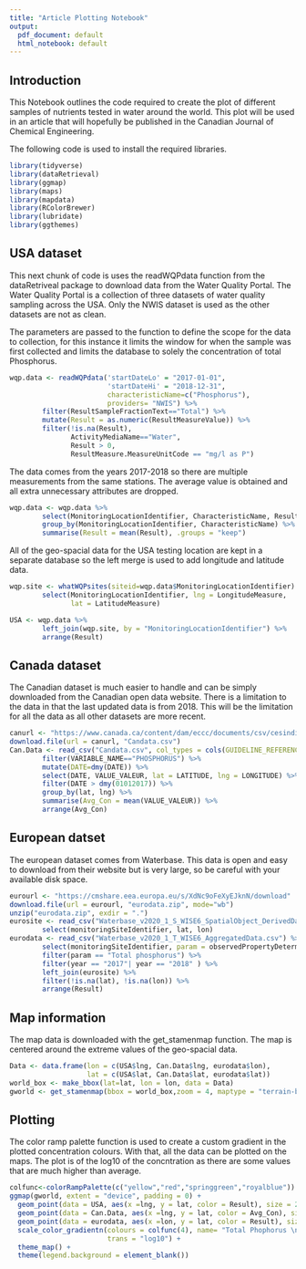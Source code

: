 ```yaml
---
title: "Article Plotting Notebook"
output:
  pdf_document: default
  html_notebook: default
---
```

## Introduction

This Notebook outlines the code required to create the plot of different samples
of nutrients tested in water around the world. This plot will be used in an article
that will hopefully be published in the Canadian Journal of Chemical Engineering. 

The following code is used to install the required libraries. 
```r
library(tidyverse)
library(dataRetrieval)
library(ggmap)
library(maps)
library(mapdata)
library(RColorBrewer)
library(lubridate)
library(ggthemes)
```

## USA dataset

This next chunk of code is uses the readWQPdata function from the dataRetriveal package
to download data from the Water Quality Portal. The Water Quality Portal is a collection
of three datasets of water quality sampling across the USA. Only the NWIS dataset is used 
as the other datasets are not as clean. 

The parameters are passed to the function to define the scope for the data to collection,
for this instance it limits the window for when the sample was first collected and
limits the database to solely the concentration of total Phosphorus.

```r
wqp.data <- readWQPdata('startDateLo' = "2017-01-01", 
                        'startDateHi' = "2018-12-31", 
                        characteristicName=c("Phosphorus"),
                        providers= "NWIS") %>%
        filter(ResultSampleFractionText=="Total") %>%
        mutate(Result = as.numeric(ResultMeasureValue)) %>%
        filter(!is.na(Result),
               ActivityMediaName=="Water",
               Result > 0,
               ResultMeasure.MeasureUnitCode == "mg/l as P")
```

The data comes from the years 2017-2018 so there are multiple measurements from the 
same stations. The average value is obtained and all extra unnecessary attributes 
are dropped. 

```r
wqp.data <- wqp.data %>%
        select(MonitoringLocationIdentifier, CharacteristicName, Result) %>%
        group_by(MonitoringLocationIdentifier, CharacteristicName) %>%
        summarise(Result = mean(Result), .groups = "keep")
```

All of the geo-spacial data for the USA testing location are kept in a separate 
database so the left merge is used to add longitude and latitude data. 

```r
wqp.site <- whatWQPsites(siteid=wqp.data$MonitoringLocationIdentifier) %>%
        select(MonitoringLocationIdentifier, lng = LongitudeMeasure,
               lat = LatitudeMeasure)

USA <- wqp.data %>% 
        left_join(wqp.site, by = "MonitoringLocationIdentifier") %>%
        arrange(Result)
```

## Canada dataset

The Canadian dataset is much easier to handle and can be simply downloaded from the
Canadian open data website. There is a limitation to the data in that the last updated 
data is from 2018. This will be the limitation for all the data as all other datasets 
are more recent. 

```r
canurl <- "https://www.canada.ca/content/dam/eccc/documents/csv/cesindicators/water-quality-canadian-rivers/2020/wqi-federal-raw-data-2020-iqe-donnees-brutes-fed.csv"
download.file(url = canurl, "Candata.csv")
Can.Data <- read_csv("Candata.csv", col_types = cols(GUIDELINE_REFERENCE_RECOMMANDATION = col_character())) %>%
        filter(VARIABLE_NAME=="PHOSPHORUS") %>%
        mutate(DATE=dmy(DATE)) %>%
        select(DATE, VALUE_VALEUR, lat = LATITUDE, lng = LONGITUDE) %>%
        filter(DATE > dmy(01012017)) %>%
        group_by(lat, lng) %>%
        summarise(Avg_Con = mean(VALUE_VALEUR)) %>%
        arrange(Avg_Con)
```

## European datset

The european dataset comes from Waterbase. This data is open and easy to download
from their website but is very large, so be careful with your available disk space. 

```r
eurourl <- "https://cmshare.eea.europa.eu/s/XdNc9oFeXyEJknN/download"
download.file(url = eurourl, "eurodata.zip", mode="wb")
unzip("eurodata.zip", exdir = ".")
eurosite <- read_csv("Waterbase_v2020_1_S_WISE6_SpatialObject_DerivedData.csv") %>%
        select(monitoringSiteIdentifier, lat, lon)
eurodata <- read_csv("Waterbase_v2020_1_T_WISE6_AggregatedData.csv") %>%
        select(monitoringSiteIdentifier, param = observedPropertyDeterminandLabel, year = phenomenonTimeReferenceYear,Result = resultMeanValue ) %>%
        filter(param == "Total phosphorus") %>%
        filter(year == "2017"| year == "2018" ) %>%
        left_join(eurosite) %>%
        filter(!is.na(lat), !is.na(lon)) %>%
        arrange(Result)
```

## Map information

The map data is downloaded with the get_stamenmap function. The map is centered 
around the extreme values of the geo-spacial data. 

```r
Data <- data.frame(lon = c(USA$lng, Can.Data$lng, eurodata$lon),
                   lat = c(USA$lat, Can.Data$lat, eurodata$lat))
world_box <- make_bbox(lat=lat, lon = lon, data = Data)
gworld <- get_stamenmap(bbox = world_box,zoom = 4, maptype = "terrain-background")
```

## Plotting

The color ramp palette function is used to create a custom gradient in the plotted
concentration colours. With that, all the data can be plotted on the maps. The plot
is of the log10 of the concntration as there are some values that are much higher than 
average. 

```r
colfunc<-colorRampPalette(c("yellow","red","springgreen","royalblue"))
ggmap(gworld, extent = "device", padding = 0) +
  geom_point(data = USA, aes(x =lng, y = lat, color = Result), size = 2, alpha = 0.5) +
  geom_point(data = Can.Data, aes(x =lng, y = lat, color = Avg_Con), size = 2, alpha = 0.5) +
  geom_point(data = eurodata, aes(x =lon, y = lat, color = Result), size = 2, alpha = 0.5) + 
  scale_color_gradientn(colours = colfunc(4), name= "Total Phophorus \n Concentration (mg/L)", 
                        trans = "log10") +
  theme_map() +
  theme(legend.background = element_blank())
```
